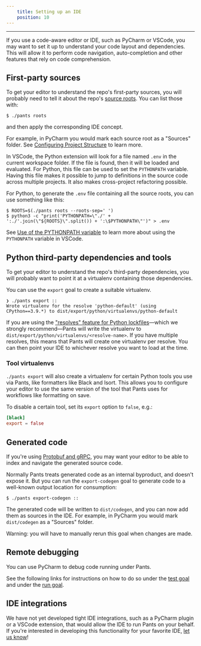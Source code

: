 ```yaml
---
    title: Setting up an IDE
    position: 10
---
```


---

If you use a code-aware editor or IDE, such as PyCharm or VSCode, you may want to set it up to understand your code layout and dependencies. This will allow it to perform code navigation, auto-completion and other features that rely on code comprehension.

## First-party sources

To get your editor to understand the repo's first-party sources, you will probably need to tell it about the repo's [source roots](./key-concepts/source-roots.mdx). You can list those with:

```shell
$ ./pants roots
```

and then apply the corresponding IDE concept.

For example, in PyCharm you would mark each source root as a "Sources" folder. See [Configuring Project Structure](https://www.jetbrains.com/help/pycharm/configuring-project-structure.html) to learn more.

In VSCode, the Python extension will look for a file named `.env` in the current workspace folder. If the file is found, then it will be loaded and evaluated. For Python, this file can be used to set the `PYTHONPATH` variable. Having this file makes it possible to jump to definitions in the source code across multiple projects. It also makes cross-project refactoring possible.

For Python, to generate the `.env` file containing all the source roots, you can use something like this:

```shell
$ ROOTS=$(./pants roots --roots-sep=' ')
$ python3 -c "print('PYTHONPATH=\"./' + ':./'.join(\"${ROOTS}\".split()) + ':\$PYTHONPATH\"')" > .env
```

See [Use of the PYTHONPATH variable](https://code.visualstudio.com/docs/python/environments#_use-of-the-pythonpath-variable) to learn more about using the `PYTHONPATH` variable in VSCode.

## Python third-party dependencies and tools

To get your editor to understand the repo's third-party dependencies, you will probably want to point it at a virtualenv containing those dependencies.

You can use the `export` goal to create a suitable virtualenv.

```
❯ ./pants export ::
Wrote virtualenv for the resolve 'python-default' (using CPython==3.9.*) to dist/export/python/virtualenvs/python-default
```

If you are using the ["resolves" feature for Python lockfiles](../python/python-overview/third-party-dependencies.mdx)—which we strongly recommend—Pants will write the virtualenv to `dist/export/python/virtualenvs/<resolve-name>`. If you have multiple resolves, this means that Pants will create one virtualenv per resolve. You can then point your IDE to whichever resolve you want to load at the time.

### Tool virtualenvs

`./pants export` will also create a virtualenv for certain Python tools you use via Pants, like
formatters like Black and Isort. This allows you to configure your editor to use the same version
of the tool that Pants uses for workflows like formatting on save.

To disable a certain tool, set its `export` option to `false`, e.g.:

```toml title="pants.toml"
[black]
export = false
```

## Generated code

If you're using [Protobuf and gRPC](reference:reference-protobuf_source), you may want your editor to be able to index and navigate the generated source code.

Normally Pants treats generated code as an internal byproduct, and doesn't expose it. But you can run the `export-codegen` goal to generate code to a well-known output location for consumption:

```shell
$ ./pants export-codegen ::
```

The generated code will be written to `dist/codegen`, and you can now add them as sources in the IDE. For example, in PyCharm you would mark `dist/codegen` as a "Sources" folder.

Warning: you will have to manually rerun this goal when changes are made.

## Remote debugging

You can use PyCharm to debug code running under Pants.

See the following links for instructions on how to do so under the [test goal](../python/goals/test.mdx) and under the [run goal](../python/goals/run.mdx).

## IDE integrations

We have not yet developed tight IDE integrations, such as a PyCharm plugin or a VSCode extension, that would allow the IDE to run Pants on your behalf. If you're interested in developing this functionality for your favorite IDE, [let us know](../getting-help/the-pants-community/index.mdx)!

